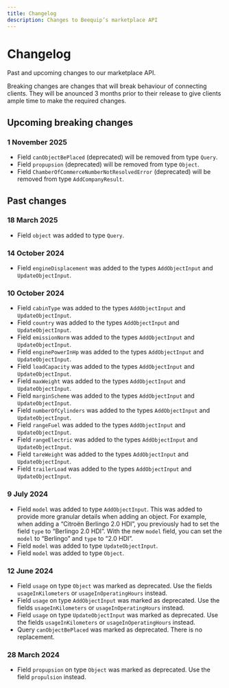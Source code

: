 ```yaml
---
title: Changelog
description: Changes to Beequip’s marketplace API
---
```


# Changelog

Past and upcoming changes to our marketplace API.

Breaking changes are changes that will break behaviour of connecting clients. They will be anounced 3 months prior
to their release to give clients ample time to make the required changes.

## Upcoming breaking changes

### 1 November 2025

- Field `canObjectBePlaced` (deprecated) will be removed from type `Query`.
- Field `propupsion` (deprecated) will be removed from type `Object`.
- Field `ChamberOfCommerceNumberNotResolvedError` (deprecated) will be removed from type `AddCompanyResult`.

## Past changes

### 18 March 2025

- Field `object` was added to type `Query`.

### 14 October 2024

- Field `engineDisplacement` was added to the types `AddObjectInput` and `UpdateObjectInput`.

### 10 October 2024

- Field `cabinType` was added to the types `AddObjectInput` and `UpdateObjectInput`.
- Field `country` was added to the types `AddObjectInput` and `UpdateObjectInput`.
- Field `emissionNorm` was added to the types `AddObjectInput` and `UpdateObjectInput`.
- Field `enginePowerInHp` was added to the types `AddObjectInput` and `UpdateObjectInput`.
- Field `loadCapacity` was added to the types `AddObjectInput` and `UpdateObjectInput`.
- Field `maxWeight` was added to the types `AddObjectInput` and `UpdateObjectInput`.
- Field `marginScheme` was added to the types `AddObjectInput` and `UpdateObjectInput`.
- Field `numberOfCylinders` was added to the types `AddObjectInput` and `UpdateObjectInput`.
- Field `rangeFuel` was added to the types `AddObjectInput` and `UpdateObjectInput`.
- Field `rangeElectric` was added to the types `AddObjectInput` and `UpdateObjectInput`.
- Field `tareWeight` was added to the types `AddObjectInput` and `UpdateObjectInput`.
- Field `trailerLoad` was added to the types `AddObjectInput` and `UpdateObjectInput`.

### 9 July 2024

- Field `model` was added to type `AddObjectInput`.
  This was added to provide more granular details when adding an object. For example, when adding a “Citroën Berlingo 2.0 HDI”, you previously had to set the field `type` to “Berlingo 2.0 HDI”. With the new `model` field, you can set the `model` to “Berlingo” and `type` to “2.0 HDI”.
- Field `model` was added to type `UpdateObjectInput`.
- Field `model` was added to type `Object`.

### 12 June 2024

- Field `usage` on type `Object` was marked as deprecated. Use the fields `usageInKilometers` or `usageInOperatingHours` instead.
- Field `usage` on type `AddObjectInput` was marked as deprecated. Use the fields `usageInKilometers` or `usageInOperatingHours` instead.
- Field `usage` on type `UpdateObjectInput` was marked as deprecated. Use the fields `usageInKilometers` or `usageInOperatingHours` instead.
- Query `canObjectBePlaced` was marked as deprecated. There is no replacement.

### 28 March 2024

- Field `propupsion` on type `Object` was marked as deprecated. Use the field `propulsion` instead.
